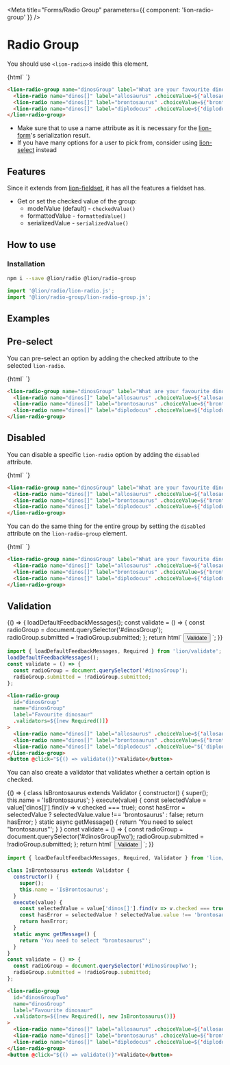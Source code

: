 
<Meta title="Forms/Radio Group" parameters={{ component: 'lion-radio-group' }} />

# Radio Group

You should use `<lion-radio>`s inside this element.

<Story name="Default">
  {html`
    <lion-radio-group name="dinosGroup" label="What are your favourite dinosaurs?">
      <lion-radio name="dinos[]" label="allosaurus" .choiceValue=${'allosaurus'}></lion-radio>
      <lion-radio name="dinos[]" label="brontosaurus" .choiceValue=${'brontosaurus'}></lion-radio>
      <lion-radio name="dinos[]" label="diplodocus" .choiceValue=${'diplodocus'}></lion-radio>
    </lion-radio-group>
  `}
</Story>

```html
<lion-radio-group name="dinosGroup" label="What are your favourite dinosaurs?">
  <lion-radio name="dinos[]" label="allosaurus" .choiceValue=${'allosaurus'}></lion-radio>
  <lion-radio name="dinos[]" label="brontosaurus" .choiceValue=${'brontosaurus'}></lion-radio>
  <lion-radio name="dinos[]" label="diplodocus" .choiceValue=${'diplodocus'}></lion-radio>
</lion-radio-group>
```

- Make sure that to use a name attribute as it is necessary for the [lion-form](?path=/docs/forms-form)'s serialization result.
- If you have many options for a user to pick from, consider using [lion-select](?path=/docs/forms-select) instead

## Features

Since it extends from [lion-fieldset](?path=/docs/forms-fieldset), it has all the features a fieldset has.

- Get or set the checked value of the group:
  - modelValue (default) - `checkedValue()`
  - formattedValue - `formattedValue()`
  - serializedValue - `serializedValue()`

## How to use

### Installation

```sh
npm i --save @lion/radio @lion/radio-group
```

```js
import '@lion/radio/lion-radio.js';
import '@lion/radio-group/lion-radio-group.js';
```

## Examples

## Pre-select

You can pre-select an option by adding the checked attribute to the selected `lion-radio`.

<Story name="Pre-select">
  {html`
    <lion-radio-group name="dinosGroup" label="What are your favourite dinosaurs?">
      <lion-radio name="dinos[]" label="allosaurus" .choiceValue=${'allosaurus'}></lion-radio>
      <lion-radio name="dinos[]" label="brontosaurus" .choiceValue=${'brontosaurus'} checked></lion-radio>
      <lion-radio name="dinos[]" label="diplodocus" .choiceValue=${'diplodocus'}></lion-radio>
    </lion-radio-group>
  `}
</Story>

```html
<lion-radio-group name="dinosGroup" label="What are your favourite dinosaurs?">
  <lion-radio name="dinos[]" label="allosaurus" .choiceValue=${'allosaurus'}></lion-radio>
  <lion-radio name="dinos[]" label="brontosaurus" .choiceValue=${'brontosaurus'} checked></lion-radio>
  <lion-radio name="dinos[]" label="diplodocus" .choiceValue=${'diplodocus'}></lion-radio>
</lion-radio-group>
```

## Disabled

You can disable a specific `lion-radio` option by adding the `disabled` attribute.

<Story name="Disabled radio">
  {html`
    <lion-radio-group name="dinosGroup" label="What are your favourite dinosaurs?">
      <lion-radio name="dinos[]" label="allosaurus" .choiceValue=${'allosaurus'}></lion-radio>
      <lion-radio name="dinos[]" label="brontosaurus" .choiceValue=${'brontosaurus'} disabled></lion-radio>
      <lion-radio name="dinos[]" label="diplodocus" .choiceValue=${'diplodocus'}></lion-radio>
    </lion-radio-group>
  `}
</Story>

```html
<lion-radio-group name="dinosGroup" label="What are your favourite dinosaurs?">
  <lion-radio name="dinos[]" label="allosaurus" .choiceValue=${'allosaurus'}></lion-radio>
  <lion-radio name="dinos[]" label="brontosaurus" .choiceValue=${'brontosaurus'} disabled></lion-radio>
  <lion-radio name="dinos[]" label="diplodocus" .choiceValue=${'diplodocus'}></lion-radio>
</lion-radio-group>
```

You can do the same thing for the entire group by setting the `disabled` attribute on the `lion-radio-group` element.

<Story name="Disabled group">
  {html`
    <lion-radio-group name="dinosGroup" label="What are your favourite dinosaurs?" disabled>
      <lion-radio name="dinos[]" label="allosaurus" .choiceValue=${'allosaurus'}></lion-radio>
      <lion-radio name="dinos[]" label="brontosaurus" .choiceValue=${'brontosaurus'}></lion-radio>
      <lion-radio name="dinos[]" label="diplodocus" .choiceValue=${'diplodocus'}></lion-radio>
    </lion-radio-group>
  `}
</Story>

```html
<lion-radio-group name="dinosGroup" label="What are your favourite dinosaurs?">
  <lion-radio name="dinos[]" label="allosaurus" .choiceValue=${'allosaurus'}></lion-radio>
  <lion-radio name="dinos[]" label="brontosaurus" .choiceValue=${'brontosaurus'} disabled></lion-radio>
  <lion-radio name="dinos[]" label="diplodocus" .choiceValue=${'diplodocus'}></lion-radio>
</lion-radio-group>
```

## Validation

<Story name="Validation">
  {() => {
    loadDefaultFeedbackMessages();
    const validate = () => {
      const radioGroup = document.querySelector('#dinosGroup');
      radioGroup.submitted = !radioGroup.submitted;
    };
    return html`
      <lion-radio-group
        id="dinosGroup"
        name="dinosGroup"
        label="Favourite dinosaur"
        .validators=${[new Required()]}
      >
        <lion-radio name="dinos[]" label="allosaurus" .choiceValue=${'allosaurus'}></lion-radio>
        <lion-radio name="dinos[]" label="brontosaurus" .choiceValue=${'brontosaurus'}></lion-radio>
        <lion-radio name="dinos[]" label="diplodocus" .choiceValue="${'diplodocus'}"></lion-radio>
      </lion-radio-group>
      <button @click="${() => validate()}">Validate</button>
    `;
  }}
</Story>

```js
import { loadDefaultFeedbackMessages, Required } from 'lion/validate';
loadDefaultFeedbackMessages();
const validate = () => {
  const radioGroup = document.querySelector('#dinosGroup');
  radioGroup.submitted = !radioGroup.submitted;
};
```

```html
<lion-radio-group
  id="dinosGroup"
  name="dinosGroup"
  label="Favourite dinosaur"
  .validators=${[new Required()]}
>
  <lion-radio name="dinos[]" label="allosaurus" .choiceValue=${'allosaurus'}></lion-radio>
  <lion-radio name="dinos[]" label="brontosaurus" .choiceValue=${'brontosaurus'}></lion-radio>
  <lion-radio name="dinos[]" label="diplodocus" .choiceValue="${'diplodocus'}"></lion-radio>
</lion-radio-group>
<button @click="${() => validate()}">Validate</button>
```

You can also create a validator that validates whether a certain option is checked.

<Story name="Validate item">
  {() => {
    class IsBrontosaurus extends Validator {
      constructor() {
        super();
        this.name = 'IsBrontosaurus';
      }
      execute(value) {
        const selectedValue = value['dinos[]'].find(v => v.checked === true);
        const hasError = selectedValue ? selectedValue.value !== 'brontosaurus' : false;
        return hasError;
      }
      static async getMessage() {
        return 'You need to select "brontosaurus"';
      }
    }
    const validate = () => {
      const radioGroup = document.querySelector('#dinosGroupTwo');
      radioGroup.submitted = !radioGroup.submitted;
    };
    return html`
      <lion-radio-group
        id="dinosGroupTwo"
        name="dinosGroup"
        label="Favourite dinosaur"
        .validators=${[new Required(), new IsBrontosaurus()]}
      >
        <lion-radio name="dinos[]" label="allosaurus" .choiceValue=${'allosaurus'}></lion-radio>
        <lion-radio name="dinos[]" label="brontosaurus" .choiceValue=${'brontosaurus'}></lion-radio>
        <lion-radio name="dinos[]" label="diplodocus" .choiceValue=${'diplodocus'}></lion-radio>
      </lion-radio-group>
      <button @click="${() => validate()}">Validate</button>
    `;
  }}
</Story>

```js
import { loadDefaultFeedbackMessages, Required, Validator } from 'lion/validate';

class IsBrontosaurus extends Validator {
  constructor() {
    super();
    this.name = 'IsBrontosaurus';
  }
  execute(value) {
    const selectedValue = value['dinos[]'].find(v => v.checked === true);
    const hasError = selectedValue ? selectedValue.value !== 'brontosaurus' : false;
    return hasError;
  }
  static async getMessage() {
    return 'You need to select "brontosaurus"';
  }
}
const validate = () => {
  const radioGroup = document.querySelector('#dinosGroupTwo');
  radioGroup.submitted = !radioGroup.submitted;
};
```

```html
<lion-radio-group
  id="dinosGroupTwo"
  name="dinosGroup"
  label="Favourite dinosaur"
  .validators=${[new Required(), new IsBrontosaurus()]}
>
  <lion-radio name="dinos[]" label="allosaurus" .choiceValue=${'allosaurus'}></lion-radio>
  <lion-radio name="dinos[]" label="brontosaurus" .choiceValue=${'brontosaurus'}></lion-radio>
  <lion-radio name="dinos[]" label="diplodocus" .choiceValue=${'diplodocus'}></lion-radio>
</lion-radio-group>
<button @click="${() => validate()}">Validate</button>
```
